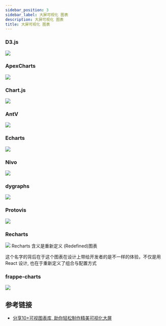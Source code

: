 ```yaml
---
sidebar_position: 3
sidebar_label: 大屏可视化 图表
description: 大屏可视化 图表
title: 大屏可视化 图表
---
```


### D3.js
![](./img/d3js.png)

### ApexCharts
![](./img/ApexCharts.png)

### Chart.js
![](./img/Chartjs.png)

### AntV
![](./img/AntV.png)

### Echarts
![](./img/Echarts.png)

### Nivo
![](./img/Nivo.png)

### dygraphs
![](./img/dygraphs.png)

### Protovis
![](./img/Protovis.png)

### Recharts
![](./img/Recharts.png)
Recharts 含义是重新定义 (Redefined)图表

这个名字的背后在于这个图表在设计上带给开发者的是不一样的体验，不仅是用 React 设计, 也在于重新定义了组合与配置方式

### frappe-charts
![](./img/frappe-charts.png)

## 参考链接

* [分享10+可视图表库, 助你轻松制作精美可视化大屏](https://mp.weixin.qq.com/s?__biz=MzU2Mzk1NzkwOA==&mid=2247496537&idx=1&sn=ff602aa7b2b25fff0a65c301bc06a2d1&chksm=fc50eaa2cb2763b4fb292df804d93ee3060f75ed48ddcd2aca0755a6a7d820dbb617552f7667&scene=178&cur_album_id=1972186128682221573#rd)
